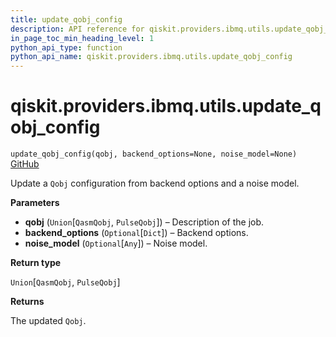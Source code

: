 ```yaml
---
title: update_qobj_config
description: API reference for qiskit.providers.ibmq.utils.update_qobj_config
in_page_toc_min_heading_level: 1
python_api_type: function
python_api_name: qiskit.providers.ibmq.utils.update_qobj_config
---
```


# qiskit.providers.ibmq.utils.update\_qobj\_config

<span id="qiskit.providers.ibmq.utils.update_qobj_config" />

`update_qobj_config(qobj, backend_options=None, noise_model=None)` [GitHub](https://github.com/qiskit/qiskit-ibmq-provider/tree/stable/0.12/qiskit/providers/ibmq/utils/qobj_utils.py "view source code")

Update a `Qobj` configuration from backend options and a noise model.

**Parameters**

*   **qobj** (`Union`\[`QasmQobj`, `PulseQobj`]) – Description of the job.
*   **backend\_options** (`Optional`\[`Dict`]) – Backend options.
*   **noise\_model** (`Optional`\[`Any`]) – Noise model.

**Return type**

`Union`\[`QasmQobj`, `PulseQobj`]

**Returns**

The updated `Qobj`.

